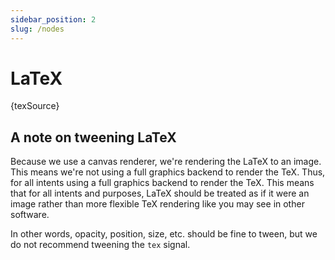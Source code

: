 ```yaml
---
sidebar_position: 2
slug: /nodes
---
```



# LaTeX

<CodeBlock language="tsx">{texSource}</CodeBlock>

<AnimationPlayer small name="tex" />

## A note on tweening LaTeX

Because we use a canvas renderer, we're rendering the LaTeX to an image.
This means we're not using a full graphics backend to render the TeX. Thus,
for all intents using a full graphics backend to render the TeX. This means
that for all intents and purposes, LaTeX should be treated as if it were an
image rather than more flexible TeX rendering like you may see in other software.

In other words, opacity, position, size, etc. should be fine to tween, but we do
not recommend tweening the `tex` signal.
